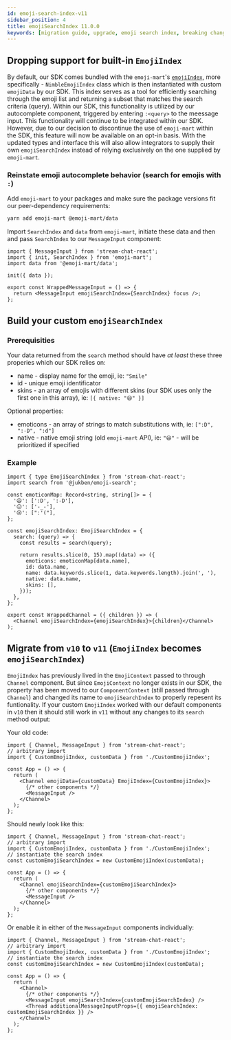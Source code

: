 ```yaml
---
id: emoji-search-index-v11
sidebar_position: 4
title: emojiSearchIndex 11.0.0
keywords: [migration guide, upgrade, emoji search index, breaking changes, v11]
---
```


## Dropping support for built-in `EmojiIndex`

By default, our SDK comes bundled with the `emoji-mart`'s [`emojiIndex`](https://github.com/missive/emoji-mart/tree/v3.0.1#headless-search), more specifically - `NimbleEmojiIndex` class which is then instantiated with custom `emojiData` by our SDK. This index serves as a tool for efficiently searching through the emoji list and returning a subset that matches the search criteria (query). Within our SDK, this functionality is utilized by our autocomplete component, triggered by entering `:<query>` to the meessage input. This functionality will continue to be integrated within our SDK. However, due to our decision to discontinue the use of `emoji-mart` within the SDK, this feature will now be available on an opt-in basis. With the updated types and interface this will also allow integrators to supply their own `emojiSearchIndex` instead of relying exclusively on the one supplied by `emoji-mart`.

### Reinstate emoji autocomplete behavior (search for emojis with `:`)

Add `emoji-mart` to your packages and make sure the package versions fit our peer-dependency requirements:

```bash
yarn add emoji-mart @emoji-mart/data
```

Import `SearchIndex` and `data` from `emoji-mart`, initiate these data and then and pass `SearchIndex` to our `MessageInput` component:

```tsx
import { MessageInput } from 'stream-chat-react';
import { init, SearchIndex } from 'emoji-mart';
import data from '@emoji-mart/data';

init({ data });

export const WrappedMessageInput = () => {
  return <MessageInput emojiSearchIndex={SearchIndex} focus />;
};
```

## Build your custom `emojiSearchIndex`

### Prerequisities

Your data returned from the `search` method should have _at least_ these three properies which our SDK relies on:

- name - display name for the emoji, ie: `"Smile"`
- id - unique emoji identificator
- skins - an array of emojis with different skins (our SDK uses only the first one in this array), ie: `[{ native: "😄" }]`

Optional properties:

- emoticons - an array of strings to match substitutions with, ie: `[":D", ":-D", ":d"]`
- native - native emoji string (old `emoji-mart` API), ie: `"😄"` - will be prioritized if specified

### Example

```tsx
import { type EmojiSearchIndex } from 'stream-chat-react';
import search from '@jukben/emoji-search';

const emoticonMap: Record<string, string[]> = {
  '😃': [':D', ':-D'],
  '😑': ['-_-'],
  '😢': [":'("],
};

const emojiSearchIndex: EmojiSearchIndex = {
  search: (query) => {
    const results = search(query);

    return results.slice(0, 15).map((data) => ({
      emoticons: emoticonMap[data.name],
      id: data.name,
      name: data.keywords.slice(1, data.keywords.length).join(', '),
      native: data.name,
      skins: [],
    }));
  },
};

export const WrappedChannel = ({ children }) => (
  <Channel emojiSearchIndex={emojiSearchIndex}>{children}</Channel>
);
```

## Migrate from `v10` to `v11` (`EmojiIndex` becomes `emojiSearchIndex`)

`EmojiIndex` has previously lived in the `EmojiContext` passed to through `Channel` component. But since `EmojiContext` no longer exists in our SDK, the property has been moved to our `ComponentContext` (still passed through `Channel`) and changed its name to `emojiSearchIndex` to properly repesent its funtionality. If your custom `EmojiIndex` worked with our default components in `v10` then it should still work in `v11` without any changes to its `search` method output:

Your old code:

```tsx
import { Channel, MessageInput } from 'stream-chat-react';
// arbitrary import
import { CustomEmojiIndex, customData } from './CustomEmojiIndex';

const App = () => {
  return (
    <Channel emojiData={customData} EmojiIndex={CustomEmojiIndex}>
      {/* other components */}
      <MessageInput />
    </Channel>
  );
};
```

Should newly look like this:

```tsx
import { Channel, MessageInput } from 'stream-chat-react';
// arbitrary import
import { CustomEmojiIndex, customData } from './CustomEmojiIndex';
// instantiate the search index
const customEmojiSearchIndex = new CustomEmojiIndex(customData);

const App = () => {
  return (
    <Channel emojiSearchIndex={customEmojiSearchIndex}>
      {/* other components */}
      <MessageInput />
    </Channel>
  );
};
```

Or enable it in either of the `MessageInput` components individually:

```tsx
import { Channel, MessageInput } from 'stream-chat-react';
// arbitrary import
import { CustomEmojiIndex, customData } from './CustomEmojiIndex';
// instantiate the search index
const customEmojiSearchIndex = new CustomEmojiIndex(customData);

const App = () => {
  return (
    <Channel>
      {/* other components */}
      <MessageInput emojiSearchIndex={customEmojiSearchIndex} />
      <Thread additionalMessageInputProps={{ emojiSearchIndex: customEmojiSearchIndex }} />
    </Channel>
  );
};
```
